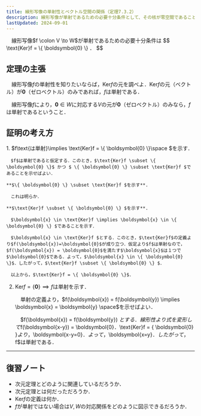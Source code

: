 ```yaml
---
title: 線形写像の単射性とベクトル空間の関係（定理7.3.2）
description: 線形写像が単射であるための必要十分条件として、その核が零空間であることを解説します。定理7.3.2の主張とその証明の考え方を詳しく説明します。
lastUpdated: 2024-09-01
---
```



<Card title="定理7.3.2">
　線形写像$f \colon V \to W$が単射であるための必要十分条件は
$$
\text{Ker}f = \{ \boldsymbol{0} \} ．
$$
</Card>

## 定理の主張
　線形写像$f$の単射性を知りたいならば，$\text{Ker}f$の元を調べよ．$\text{Ker}f$の元（ベクトル）が$\boldsymbol{0}$（ゼロベクトル）のみであれば，$f$は単射である．

　線形写像$f$により，$\boldsymbol{0} \in W$に対応する$V$の元が$\boldsymbol{0}$（ゼロベクトル）のみなら，$f$は単射であるということ．

<ImageWithCaption
    src={image_01}
    alt="線形写像の単射性とベクトル空間の対応関係"
    figcaption="線形写像の単射性とベクトル空間の対応関係"
    width="350"
    height="319" 
/>

## 証明の考え方
<Steps>
1. $f\text{は単射}\implies \text{Ker}f = \{ \boldsymbol{0} \}\space $を示す．

    　$f$は単射であると仮定する．このとき，$\text{Ker}f \subset \{ \boldsymbol{0} \}$ かつ $ \{ \boldsymbol{0} \} \subset \text{Ker}f $であることを示せばよい．

    **$\{ \boldsymbol{0} \} \subset \text{Ker}f $を示す**.

    　これは明らか．

    **$\text{Ker}f \subset \{ \boldsymbol{0} \} $を示す**.

    　$\boldsymbol{x} \in \text{Ker}f \implies \boldsymbol{x} \in \{ \boldsymbol{0} \} $であることを示す．

    　$\boldsymbol{x} \in \text{Ker}f $とする．このとき，$\text{Ker}f$の定義より$f(\boldsymbol{x})=\boldsymbol{0}$が成り立つ．仮定より$f$は単射なので，$f(\boldsymbol{x}) = \boldsymbol{0}$を満たす$\boldsymbol{x}$は１つで$\boldsymbol{0}$である．よって，$\boldsymbol{x} \in \{ \boldsymbol{0} \}$．したがって，$\text{Ker}f \subset \{ \boldsymbol{0} \} $．

    　以上から，$\text{Ker}f = \{ \boldsymbol{0} \}$．

2. $\text{Ker}f = \{ \boldsymbol{0} \} \implies f\text{は単射}$を示す．

    　単射の定義より，$f(\boldsymbol{x}) = f(\boldsymbol{y}) \implies \boldsymbol{x} = \boldsymbol{y} \space$を示せばよい．

    　$f(\boldsymbol{x}) = f(\boldsymbol{y}) $とする．線形性より式を変形して$f(\boldsymbol{x-y}) = \boldsymbol{0}$．$\text{Ker}f = \{ \boldsymbol{0} \}$より，$\boldsymbol{x-y=0}$．よって，$\boldsymbol{x=y}$．したがって，$f$は単射である．

</Steps>

***

## 復習ノート
- 次元定理とどのように関連しているだろうか．
- 次元定理とは何だっただろうか．
- $\text{Ker}f$の定義は何か．
- $f$が単射ではない場合は$V, W$の対応関係をどのように図示できるだろうか．
